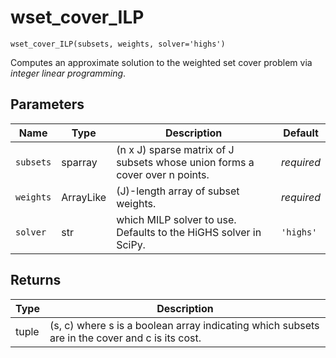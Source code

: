 # wset_cover_ILP { #geomcover.wset_cover_ILP }

`wset_cover_ILP(subsets, weights, solver='highs')`

Computes an approximate solution to the weighted set cover problem via *integer linear programming*.

## Parameters

| Name      | Type      | Description                                                                 | Default    |
|-----------|-----------|-----------------------------------------------------------------------------|------------|
| `subsets` | sparray   | (n x J) sparse matrix of J subsets whose union forms a cover over n points. | _required_ |
| `weights` | ArrayLike | (J)-length array of subset weights.                                         | _required_ |
| `solver`  | str       | which MILP solver to use. Defaults to the HiGHS solver in SciPy.            | `'highs'`  |

## Returns

| Type   | Description                                                                                    |
|--------|------------------------------------------------------------------------------------------------|
| tuple  | (s, c) where s is a boolean array indicating which subsets are in the cover and c is its cost. |